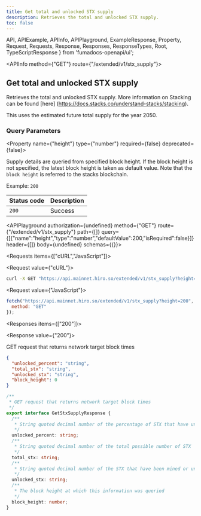 ```yaml
---
title: Get total and unlocked STX supply
description: Retrieves the total and unlocked STX supply.
toc: false
---
```


  API,
  APIExample,
  APIInfo,
  APIPlayground,
  ExampleResponse,
  Property,
  Request,
  Requests,
  Response,
  Responses,
  ResponseTypes,
  Root,
  TypeScriptResponse
} from 'fumadocs-openapi/ui';

<Root>

<API>

<APIInfo method={"GET"} route={"/extended/v1/stx_supply"}>

## Get total and unlocked STX supply

Retrieves the total and unlocked STX supply. More information on Stacking can be found [here] (https://docs.stacks.co/understand-stacks/stacking).

<Callout>
This uses the estimated future total supply for the year 2050.
</Callout>

### Query Parameters

<Property name={"height"} type={"number"} required={false} deprecated={false}>

Supply details are queried from specified block height. If the block height is not specified, the latest block height is taken as default value. Note that the `block height` is referred to the stacks blockchain.

<span>Example: `200`</span>

</Property>

| Status code | Description |
| :------ | :------ |
| `200` | Success |

<APIPlayground authorization={undefined} method={"GET"} route={"/extended/v1/stx_supply"} path={[]} query={[{"name":"height","type":"number","defaultValue":200,"isRequired":false}]} header={[]} body={undefined} schemas={{}}>

</APIPlayground>

</APIInfo>

<APIExample>

<Requests items={["cURL","JavaScript"]}>

<Request value={"cURL"}>

```bash
curl -X GET "https://api.mainnet.hiro.so/extended/v1/stx_supply?height=200"
```

</Request>

<Request value={"JavaScript"}>

```js
fetch("https://api.mainnet.hiro.so/extended/v1/stx_supply?height=200", {
  method: "GET"
});
```

</Request>

</Requests>

<Responses items={["200"]}>

<Response value={"200"}>

GET request that returns network target block times

<ResponseTypes>

<ExampleResponse>

```json
{
  "unlocked_percent": "string",
  "total_stx": "string",
  "unlocked_stx": "string",
  "block_height": 0
}
```

</ExampleResponse>

<TypeScriptResponse>

```ts
/**
 * GET request that returns network target block times
 */
export interface GetStxSupplyResponse {
  /**
   * String quoted decimal number of the percentage of STX that have unlocked
   */
  unlocked_percent: string;
  /**
   * String quoted decimal number of the total possible number of STX
   */
  total_stx: string;
  /**
   * String quoted decimal number of the STX that have been mined or unlocked
   */
  unlocked_stx: string;
  /**
   * The block height at which this information was queried
   */
  block_height: number;
}
```

</TypeScriptResponse>

</ResponseTypes>

</Response>

</Responses>

</APIExample>

</API>

</Root>
